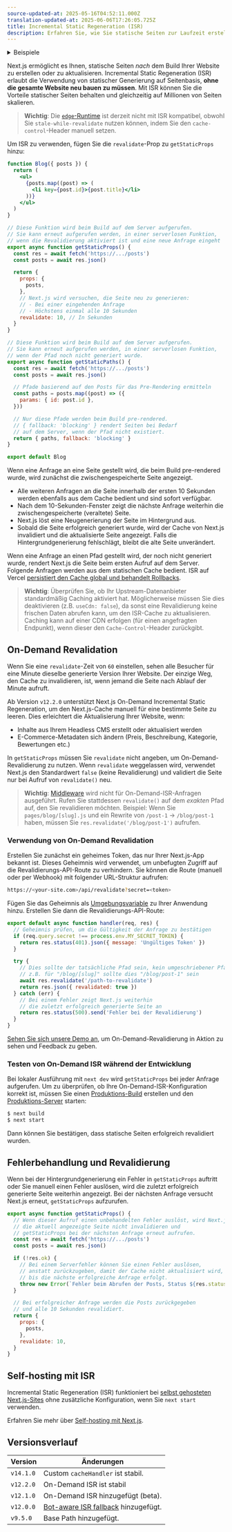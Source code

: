 ```yaml
---
source-updated-at: 2025-05-16T04:52:11.000Z
translation-updated-at: 2025-06-06T17:26:05.725Z
title: Incremental Static Regeneration (ISR)
description: Erfahren Sie, wie Sie statische Seiten zur Laufzeit erstellen oder aktualisieren mit Incremental Static Regeneration.
---
```


<details>
  <summary>Beispiele</summary>

- [Next.js Commerce](https://nextjs.org/commerce)
- [GitHub Reactions Demo](https://reactions-demo.vercel.app/)
- [Static Tweet Demo](https://static-tweet.vercel.app/)

</details>

Next.js ermöglicht es Ihnen, statische Seiten _nach_ dem Build Ihrer Website zu erstellen oder zu aktualisieren. Incremental Static Regeneration (ISR) erlaubt die Verwendung von statischer Generierung auf Seitenbasis, **ohne die gesamte Website neu bauen zu müssen**. Mit ISR können Sie die Vorteile statischer Seiten behalten und gleichzeitig auf Millionen von Seiten skalieren.

> **Wichtig**: Die [`edge`-Runtime](/docs/pages/api-reference/edge) ist derzeit nicht mit ISR kompatibel, obwohl Sie `stale-while-revalidate` nutzen können, indem Sie den `cache-control`-Header manuell setzen.

Um ISR zu verwenden, fügen Sie die `revalidate`-Prop zu `getStaticProps` hinzu:

```jsx
function Blog({ posts }) {
  return (
    <ul>
      {posts.map((post) => (
        <li key={post.id}>{post.title}</li>
      ))}
    </ul>
  )
}

// Diese Funktion wird beim Build auf dem Server aufgerufen.
// Sie kann erneut aufgerufen werden, in einer serverlosen Funktion,
// wenn die Revalidierung aktiviert ist und eine neue Anfrage eingeht
export async function getStaticProps() {
  const res = await fetch('https://.../posts')
  const posts = await res.json()

  return {
    props: {
      posts,
    },
    // Next.js wird versuchen, die Seite neu zu generieren:
    // - Bei einer eingehenden Anfrage
    // - Höchstens einmal alle 10 Sekunden
    revalidate: 10, // In Sekunden
  }
}

// Diese Funktion wird beim Build auf dem Server aufgerufen.
// Sie kann erneut aufgerufen werden, in einer serverlosen Funktion,
// wenn der Pfad noch nicht generiert wurde.
export async function getStaticPaths() {
  const res = await fetch('https://.../posts')
  const posts = await res.json()

  // Pfade basierend auf den Posts für das Pre-Rendering ermitteln
  const paths = posts.map((post) => ({
    params: { id: post.id },
  }))

  // Nur diese Pfade werden beim Build pre-rendered.
  // { fallback: 'blocking' } rendert Seiten bei Bedarf
  // auf dem Server, wenn der Pfad nicht existiert.
  return { paths, fallback: 'blocking' }
}

export default Blog
```

Wenn eine Anfrage an eine Seite gestellt wird, die beim Build pre-rendered wurde, wird zunächst die zwischengespeicherte Seite angezeigt.

- Alle weiteren Anfragen an die Seite innerhalb der ersten 10 Sekunden werden ebenfalls aus dem Cache bedient und sind sofort verfügbar.
- Nach dem 10-Sekunden-Fenster zeigt die nächste Anfrage weiterhin die zwischengespeicherte (veraltete) Seite.
- Next.js löst eine Neugenerierung der Seite im Hintergrund aus.
- Sobald die Seite erfolgreich generiert wurde, wird der Cache von Next.js invalidiert und die aktualisierte Seite angezeigt. Falls die Hintergrundgenerierung fehlschlägt, bleibt die alte Seite unverändert.

Wenn eine Anfrage an einen Pfad gestellt wird, der noch nicht generiert wurde, rendert Next.js die Seite beim ersten Aufruf auf dem Server. Folgende Anfragen werden aus dem statischen Cache bedient. ISR auf Vercel [persistiert den Cache global und behandelt Rollbacks](https://vercel.com/docs/concepts/next.js/incremental-static-regeneration?utm_source=next-site&utm_medium=docs&utm_campaign=next-website).

> **Wichtig**: Überprüfen Sie, ob Ihr Upstream-Datenanbieter standardmäßig Caching aktiviert hat. Möglicherweise müssen Sie dies deaktivieren (z.B. `useCdn: false`), da sonst eine Revalidierung keine frischen Daten abrufen kann, um den ISR-Cache zu aktualisieren. Caching kann auf einer CDN erfolgen (für einen angefragten Endpunkt), wenn dieser den `Cache-Control`-Header zurückgibt.

## On-Demand Revalidation

Wenn Sie eine `revalidate`-Zeit von `60` einstellen, sehen alle Besucher für eine Minute dieselbe generierte Version Ihrer Website. Der einzige Weg, den Cache zu invalidieren, ist, wenn jemand die Seite nach Ablauf der Minute aufruft.

Ab Version `v12.2.0` unterstützt Next.js On-Demand Incremental Static Regeneration, um den Next.js-Cache manuell für eine bestimmte Seite zu leeren. Dies erleichtert die Aktualisierung Ihrer Website, wenn:

- Inhalte aus Ihrem Headless CMS erstellt oder aktualisiert werden
- E-Commerce-Metadaten sich ändern (Preis, Beschreibung, Kategorie, Bewertungen etc.)

In `getStaticProps` müssen Sie `revalidate` nicht angeben, um On-Demand-Revalidierung zu nutzen. Wenn `revalidate` weggelassen wird, verwendet Next.js den Standardwert `false` (keine Revalidierung) und validiert die Seite nur bei Aufruf von `revalidate()` neu.

> **Wichtig**: [Middleware](/docs/pages/building-your-application/routing/middleware) wird nicht für On-Demand-ISR-Anfragen ausgeführt. Rufen Sie stattdessen `revalidate()` auf dem _exakten_ Pfad auf, den Sie revalidieren möchten. Beispiel: Wenn Sie `pages/blog/[slug].js` und ein Rewrite von `/post-1` -> `/blog/post-1` haben, müssen Sie `res.revalidate('/blog/post-1')` aufrufen.

### Verwendung von On-Demand Revalidation

Erstellen Sie zunächst ein geheimes Token, das nur Ihrer Next.js-App bekannt ist. Dieses Geheimnis wird verwendet, um unbefugten Zugriff auf die Revalidierungs-API-Route zu verhindern. Sie können die Route (manuell oder per Webhook) mit folgender URL-Struktur aufrufen:

```bash filename="Terminal"
https://<your-site.com>/api/revalidate?secret=<token>
```

Fügen Sie das Geheimnis als [Umgebungsvariable](/docs/pages/building-your-application/configuring/environment-variables) zu Ihrer Anwendung hinzu. Erstellen Sie dann die Revalidierungs-API-Route:

```js filename="pages/api/revalidate.js"
export default async function handler(req, res) {
  // Geheimnis prüfen, um die Gültigkeit der Anfrage zu bestätigen
  if (req.query.secret !== process.env.MY_SECRET_TOKEN) {
    return res.status(401).json({ message: 'Ungültiges Token' })
  }

  try {
    // Dies sollte der tatsächliche Pfad sein, kein umgeschriebener Pfad
    // z.B. für "/blog/[slug]" sollte dies "/blog/post-1" sein
    await res.revalidate('/path-to-revalidate')
    return res.json({ revalidated: true })
  } catch (err) {
    // Bei einem Fehler zeigt Next.js weiterhin
    // die zuletzt erfolgreich generierte Seite an
    return res.status(500).send('Fehler bei der Revalidierung')
  }
}
```

[Sehen Sie sich unsere Demo an](https://on-demand-isr.vercel.app), um On-Demand-Revalidierung in Aktion zu sehen und Feedback zu geben.

### Testen von On-Demand ISR während der Entwicklung

Bei lokaler Ausführung mit `next dev` wird `getStaticProps` bei jeder Anfrage aufgerufen. Um zu überprüfen, ob Ihre On-Demand-ISR-Konfiguration korrekt ist, müssen Sie einen [Produktions-Build](/docs/pages/api-reference/cli/next#next-build-options) erstellen und den [Produktions-Server](/docs/pages/api-reference/cli/next#next-start-options) starten:

```bash filename="Terminal"
$ next build
$ next start
```

Dann können Sie bestätigen, dass statische Seiten erfolgreich revalidiert wurden.

## Fehlerbehandlung und Revalidierung

Wenn bei der Hintergrundgenerierung ein Fehler in `getStaticProps` auftritt oder Sie manuell einen Fehler auslösen, wird die zuletzt erfolgreich generierte Seite weiterhin angezeigt. Bei der nächsten Anfrage versucht Next.js erneut, `getStaticProps` aufzurufen.

```jsx
export async function getStaticProps() {
  // Wenn dieser Aufruf einen unbehandelten Fehler auslöst, wird Next.js
  // die aktuell angezeigte Seite nicht invalidieren und
  // getStaticProps bei der nächsten Anfrage erneut aufrufen.
  const res = await fetch('https://.../posts')
  const posts = await res.json()

  if (!res.ok) {
    // Bei einem Serverfehler können Sie einen Fehler auslösen,
    // anstatt zurückzugeben, damit der Cache nicht aktualisiert wird,
    // bis die nächste erfolgreiche Anfrage erfolgt.
    throw new Error(`Fehler beim Abrufen der Posts, Status ${res.status}`)
  }

  // Bei erfolgreicher Anfrage werden die Posts zurückgegeben
  // und alle 10 Sekunden revalidiert.
  return {
    props: {
      posts,
    },
    revalidate: 10,
  }
}
```

## Self-hosting mit ISR

Incremental Static Regeneration (ISR) funktioniert bei [selbst gehosteten Next.js-Sites](/docs/pages/building-your-application/deploying#self-hosting) ohne zusätzliche Konfiguration, wenn Sie `next start` verwenden.

Erfahren Sie mehr über [Self-hosting mit Next.js](/docs/pages/building-your-application/deploying#self-hosting).

## Versionsverlauf

| Version   | Änderungen                                                                                 |
| --------- | ------------------------------------------------------------------------------------------ |
| `v14.1.0` | Custom `cacheHandler` ist stabil.                                                          |
| `v12.2.0` | On-Demand ISR ist stabil                                                                   |
| `v12.1.0` | On-Demand ISR hinzugefügt (beta).                                                          |
| `v12.0.0` | [Bot-aware ISR fallback](https://nextjs.org/blog/next-12#bot-aware-isr-fallback) hinzugefügt. |
| `v9.5.0`  | Base Path hinzugefügt.                                                                     |
